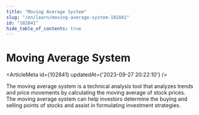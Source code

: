 ```yaml
---
title: "Moving Average System"
slug: "/en/learn/moving-average-system-102841"
id: "102841"
hide_table_of_contents: true
---
```



# Moving Average System

<ArticleMeta id={102841} updatedAt={'2023-09-27 20:22:10'} />
<div className='border-solid border-b border-t-0 my-4 border-[var(--ifm-color-gray-300)]' />

The moving average system is a technical analysis tool that analyzes trends and price movements by calculating the moving average of stock prices. The moving average system can help investors determine the buying and selling points of stocks and assist in formulating investment strategies.
